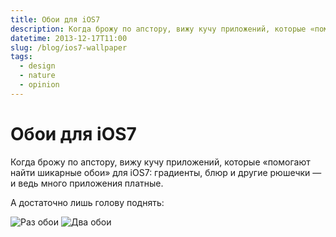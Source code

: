 ```yaml
---
title: Обои для iOS7
description: Когда брожу по апстору, вижу кучу приложений, которые «помогают найти шикарные обои» для iOS7, градиенты, блюр и другие рюшечки — и ведь много приложения платные. А достаточно лишь голову поднять.
datetime: 2013-12-17T11:00
slug: /blog/ios7-wallpaper
tags:
  - design
  - nature
  - opinion
---
```


# Обои для iOS7

Когда брожу по апстору, вижу кучу приложений, которые «помогают найти шикарные обои» для iOS7: градиенты, блюр и другие рюшечки — и ведь много приложения платные.

А достаточно лишь голову поднять:

![Раз обои](/images/content/ios7-wallpaper/wallpaper-1.jpg)
![Два обои](/images/content/ios7-wallpaper/wallpaper-2.jpg)
